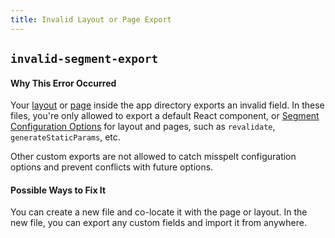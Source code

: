 ```yaml
---
title: Invalid Layout or Page Export
---
```


## `invalid-segment-export`

#### Why This Error Occurred

Your [layout](/docs/api-reference/file-conventions/layout) or [page](/docs/api-reference/file-conventions/page) inside the app directory exports an invalid field. In these files, you're only allowed to export a default React component, or [Segment Configuration Options](/docs/api-reference/segment-config) for layout and pages, such as `revalidate`, `generateStaticParams`, etc.

Other custom exports are not allowed to catch misspelt configuration options and prevent conflicts with future options.

#### Possible Ways to Fix It

You can create a new file and co-locate it with the page or layout. In the new file, you can export any custom fields and import it from anywhere.
